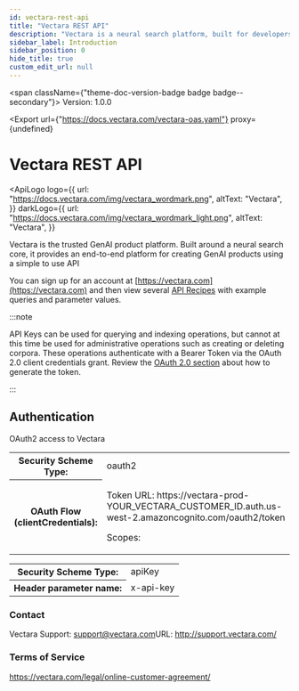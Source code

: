```yaml
---
id: vectara-rest-api
title: "Vectara REST API"
description: "Vectara is a neural search platform, built for developers to get the most out of their data."
sidebar_label: Introduction
sidebar_position: 0
hide_title: true
custom_edit_url: null
---
```



<span className={"theme-doc-version-badge badge badge--secondary"}>
  Version: 1.0.0
</span>

<Export
  url={"https://docs.vectara.com/vectara-oas.yaml"}
  proxy={undefined}
></Export>

# Vectara REST API

<ApiLogo
  logo={{
    url: "https://docs.vectara.com/img/vectara_wordmark.png",
    altText: "Vectara",
  }}
  darkLogo={{
    url: "https://docs.vectara.com/img/vectara_wordmark_light.png",
    altText: "Vectara",
  }}
></ApiLogo>

Vectara is the trusted GenAI product platform. Built around a neural search
core, it provides an end-to-end platform for creating GenAI products using
a simple to use API

You can sign up for an account at [https://vectara.com](https://vectara.com) and
then view several [API Recipes](/docs/api-recipes) with example queries
and parameter values.

:::note

API Keys can be used for querying and indexing operations, but cannot at this
time be used for administrative operations such as creating or deleting
corpora. These operations authenticate with a Bearer Token via the
OAuth 2.0 client credentials grant. Review the [OAuth 2.0 section](/docs/learn/authentication/oauth-2) about
how to generate the token.

:::

<div style={{"marginBottom":"2rem"}}><h2 id={"authentication"} style={{"marginBottom":"1rem"}}>Authentication</h2><SchemaTabs className={"openapi-tabs__security-schemes"}><TabItem label={"OAuth 2.0: oAuth"} value={"oAuth"}>

OAuth2 access to Vectara

<div><table><tbody><tr><th>Security Scheme Type:</th><td>oauth2</td></tr><tr><th>OAuth Flow (clientCredentials):</th><td><p>Token URL: https://vectara-prod-YOUR_VECTARA_CUSTOMER_ID.auth.us-west-2.amazoncognito.com/oauth2/token</p><span>Scopes:</span><ul></ul></td></tr></tbody></table></div></TabItem><TabItem label={"API Key: ApiKeyAuth"} value={"ApiKeyAuth"}><div><table><tbody><tr><th>Security Scheme Type:</th><td>apiKey</td></tr><tr><th>Header parameter name:</th><td>x-api-key</td></tr></tbody></table></div></TabItem></SchemaTabs></div><div style={{"display":"flex","flexDirection":"column","marginBottom":"var(--ifm-paragraph-margin-bottom)"}}><h3 style={{"marginBottom":"0.25rem"}}>Contact</h3><span>Vectara Support: <a href={"mailto:support@vectara.com"}>support@vectara.com</a></span><span>URL: <a href={"http://support.vectara.com/"}>http://support.vectara.com/</a></span></div><div style={{"marginBottom":"var(--ifm-paragraph-margin-bottom)"}}><h3 style={{"marginBottom":"0.25rem"}}>Terms of Service</h3><a href={"https://vectara.com/legal/online-customer-agreement/"}>https://vectara.com/legal/online-customer-agreement/</a></div>
